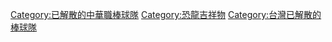{{Catmore}}

[[Category:已解散的中華職棒球隊|Category:已解散的中華職棒球隊]]
[[Category:恐龍吉祥物|Category:恐龍吉祥物]]
[[Category:台灣已解散的棒球隊|Category:台灣已解散的棒球隊]]